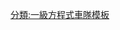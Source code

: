 {{Navbox
| name       = 卡特漢姆車隊
| title      = {{flagicon|MYS}} [[卡特漢姆車隊|{{color|#E4D00A|卡特漢姆F1車隊}}]]
| state      = {{{state|autocollapse}}}
| listclass  = hlist
| titlestyle = background:#004225; color:#E4D00A; border:1px solid #E4D00A;

| list1  = 
;創辦人
: [[東尼·費南德斯]]（無關聯）

;車隊主席
: [[克里斯蒂安·阿爾伯斯]]

;現任人員
: [[約翰·伊利]]
: [[科林·科勒斯]]
: 曼弗雷迪·拉维托
: 格雷厄姆·沃森

;前任人員
: [[西里尔·阿比特波尔]]
: [[里亞德·阿斯瑪特]]
: [[迈克·加斯科因]]
: [[馬克·史密斯(賽車工程師)|馬克·史密斯]]

;2014年車手
: 9. {{flagicon|SWE}} [[马库斯·埃里克松 (赛车运动员)|马库斯·埃里克松]]
: 10. {{flagicon|JPN}} [[小林可夢偉]]
: 45. {{flagicon|DEU}} [[安德烈·洛特尔]]
: 46. {{flagicon|GBR}} [[威爾·史蒂文斯]]

;測試車手
: {{flagicon|NLD}} [[羅賓·夫林斯]]
: {{flagicon|USA}} [[亞歷山大·羅西 (賽車手)|亞歷山大·羅西]]

;前任車手
: {{flagicon|FIN}} [[海基·科瓦莱宁]]
: {{flagicon|RUS}} [[维塔利·佩特罗夫]]
: {{flagicon|FRA}} [[查尔斯·皮克]]
: {{flagicon|NLD}} [[吉多·范德加德]]

;[[一級方程式]]賽車
: [[卡特漢姆CT01|CT01]]
: [[卡特漢姆CT03|CT03]]
: [[卡特漢姆CT05|CT05]]

;相關
: [[卡特漢姆集團]]（從前）
: [[卡特漢姆車隊 (GP2車隊)|EQ8卡特漢姆車隊]]（從前）
}}<noinclude>
{{collapsible option}}
[[分類:一級方程式車隊模板]]
</noinclude>